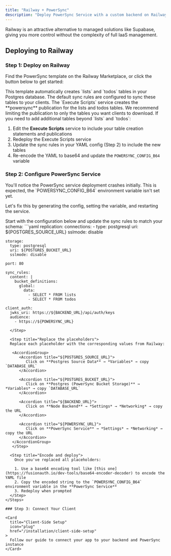 ```yaml
---
title: "Railway + PowerSync"
description: "Deploy PowerSync Service with a custom backend on Railway, including Postgres source database, bucket storage, and diagnostics app."
---
```


Railway is an attractive alternative to managed solutions like Supabase, giving you more control without the complexity of full IaaS management.

## Deploying to Railway

### Step 1: Deploy on Railway

Find the PowerSync template on the Railway Marketplace, or click the button below to get started:

<Card
   title="Deploy on Railway"
   icon="train"
   href="todo"
   horizontal
/>

<Note>
This template automatically creates `lists` and `todos` tables in your Postgres database. The default sync rules are configured to sync these tables to your clients.
</Note>

<Info>
The `Execute Scripts` service creates the **powersync** publication for the lists and todos tables. We recommend limiting the publication to only the tables you want clients to download.
</Info>

<Accordion title="Want to add more tables?">
If you need to add additional tables beyond `lists` and `todos`:

1. Edit the **Execute Scripts** service to include your table creation statements and publications
2. Redeploy the Execute Scripts service
3. Update the sync rules in your YAML config (Step 2) to include the new tables
4. Re-encode the YAML to base64 and update the `POWERSYNC_CONFIG_B64` variable
</Accordion>

### Step 2: Configure PowerSync Service

<Warning>
You'll notice the PowerSync service deployment crashes initially. This is expected, the `POWERSYNC_CONFIG_B64` environment variable isn't set yet.
</Warning>

Let's fix this by generating the config, setting the variable, and restarting the service.

<Steps>
  <Step title="Copy the YAML config">
    Start with the configuration below and update the sync rules to match your schema:
```yaml
    replication:
      connections:
        - type: postgresql
          uri: ${POSTGRES_SOURCE_URL}
          sslmode: disable

    storage:
      type: postgresql
      uri: ${POSTGRES_BUCKET_URL}
      sslmode: disable

    port: 80

    sync_rules:
      content: |
        bucket_definitions:
          global:
            data:
              - SELECT * FROM lists
              - SELECT * FROM todos

    client_auth:
      jwks_uri: https://${BACKEND_URL}/api/auth/keys
      audience:
        - https://${POWERSYNC_URL}
```
  </Step>

  <Step title="Replace the placeholders">
  Replace each placeholder with the corresponding values from Railway:

   <AccordionGroup>
      <Accordion title="${POSTGRES_SOURCE_URL}">
         Click on **Postgres Source Data** → *Variables* → copy `DATABASE_URL`
      </Accordion>

      <Accordion title="${POSTGRES_BUCKET_URL}">
         Click on **Postgres (PowerSync Bucket Storage)** → *Variables* → copy `DATABASE_URL`
      </Accordion>

      <Accordion title="${BACKEND_URL}">
         Click on **Node Backend** → *Settings* → *Networking* → copy the URL
      </Accordion>

      <Accordion title="${POWERSYNC_URL}">
         Click on **PowerSync Service** → *Settings* → *Networking* → copy the URL
      </Accordion>
   </AccordionGroup>
   </Step>

  <Step title="Encode and deploy">
    Once you've replaced all placeholders:
    
    1. Use a base64 encoding tool like [this one](https://fusionauth.io/dev-tools/base64-encoder-decoder) to encode the YAML file
    2. Copy the encoded string to the `POWERSYNC_CONFIG_B64` environment variable in the **PowerSync Service**
    3. Redeploy when prompted
  </Step>
</Steps>

### Step 3: Connect Your Client

<Card
  title="Client-Side Setup"
  icon="plug"
  href="/installation/client-side-setup"
>
  Follow our guide to connect your app to your backend and PowerSync instance
</Card>
